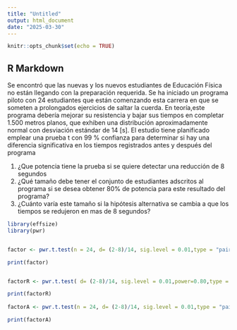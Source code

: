 ```yaml
---
title: "Untitled"
output: html_document
date: "2025-03-30"
---
```


```r
knitr::opts_chunk$set(echo = TRUE)
```

## R Markdown

Se encontró que las nuevas y los nuevos estudiantes de Educación Física no están llegando con la preparación requerida. Se ha iniciado un programa piloto con 24 estudiantes que están comenzando esta carrera en que se someten a prolongados ejercicios de saltar la cuerda. En teoría,este programa debería mejorar su resistencia y bajar sus tiempos en completar 1.500 metros planos, que exhiben una distribución aproximadamente normal con desviación estándar de 14 [s]. El estudio tiene planificado emplear una prueba t con 99 % confianza para determinar si hay una diferencia significativa en los tiempos registrados antes y después del programa

1. ¿Que potencia tiene la prueba si se quiere detectar una reducción de 8 segundos
2. ¿Qué tamaño debe tener el conjunto de estudiantes adscritos al programa si se desea obtener 80% de potencia para este resultado del programa?
3. ¿Cuánto varía este tamaño si la hipótesis alternativa se cambia a que los tiempos se redujeron en mas de 8 segundos?


```r
library(effsize)
library(pwr)


factor <- pwr.t.test(n = 24, d= (2-8)/14, sig.level = 0.01,type = "paired", alternative = "two.sided")

print(factor)


factorR <- pwr.t.test( d= (2-8)/14, sig.level = 0.01,power=0.80,type = "paired", alternative = "two.sided")

print(factorR)
  
factorA <- pwr.t.test(n = 24, d= (2-8)/14, sig.level = 0.01,type = "paired", alternative = "less")

print(factorA)

```